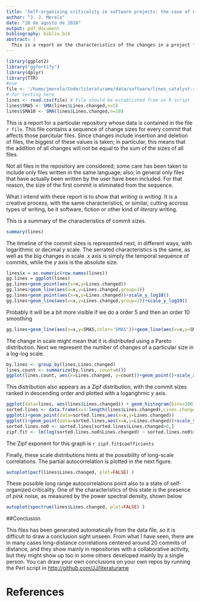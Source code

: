 ```yaml
---
title: 'Self-organizing criticality in software projects: the case of Catalyst'
author: "J. J. Merelo"
date: "28 de agosto de 2016"
output: pdf_document
bibliography: biblio.bib
abstract: |
  This is a report on the characteristics of the changes in a project from using the number of lines changed in every commit that affects those files. Our intention, by analyzing repositories that hold projects of different type such as books, research papers or simply software, is to show that they present remarkably similar characteristics, main diferences based on the fact that they are collaborative or not and the number of commits present. In this report we will visualize patterns in creativity bursts by examining the size of changes in projects in different ways, trying to prove that they fullfill the characteristics of a self-organized system in a critical state.
---
```


```r
library(ggplot2)
library("ggfortify")
library(dplyr)
library(TTR)
#use 
file <- '/home/jmerelo/Code/literaturame/data/software/lines_catalyst-runtime_ALL_p[ml]_ALL_ALL_p[ml]_ALL_ALL_t_ALL_ALL_ALL_t_ALL_ALL_ALL_ALL_t_ALL_ALL_ALL_pm_ALL_ALL_ALL_ALL_pm_ALL_ALL_ALL_ALL_ALL_pm.csv'
# for testing here
lines <- read.csv(file) # File should be established from an R script
lines$SMA5 <- SMA(lines$Lines.changed,n=5)
lines$SMA10 <- SMA(lines$Lines.changed,n=10)
```

This is a report for a particular repository whose data is contained in the file `r file`. This file contains a sequence of change sizes for every commit that affects those parcitular files. Since changes include insertion and deletion of files, the biggest of these values is taken; in particular, this means that the addition of all changes will not be equal to the sum of the sizes of all files.

Not all files in the repository are considered; some care has been taken to include only files written in the same language; also, in general only files that have actually been written by the user have been included. For that reason, the size of the first commit is eliminated from the sequence. 

What I intend with these report is to show that *writing is writing*. It is a creative process, with the same characteristics, or similar, cutting accross types of writing, be it software, fiction or other kind of *literary* writing.

This is a summary of the characteristics of commit sizes.
```r
summary(lines)
```

The timeline of the commit sizes is represented next, in different ways, with logarithmic or decimal *y* scale. The serrated characteristics is the same, as well as the big changes in scale. *x* axis is simply the temporal sequence of commits, while the *y* axis is the absolute size. 

```r
lines$x = as.numeric(row.names(lines))
gg.lines = ggplot(lines)
gg.lines+geom_point(aes(x=x,y=Lines.changed))
gg.lines+geom_line(aes(x=x,y=Lines.changed,group=1))
gg.lines+geom_point(aes(x=x,y=Lines.changed))+scale_y_log10()
gg.lines+geom_line(aes(x=x,y=Lines.changed,group=1))+scale_y_log10()
```


Probably it will be a bit more visible if we do a order 5 and then an order 10 smoothing
```r
gg.lines+geom_line(aes(x=x,y=SMA5,color='SMA5'))+geom_line(aes(x=x,y=SMA10,color='SMA10'))+scale_y_log10()
```

The change in scale might mean that it is distributed using a Pareto distribution. Next we represent the number of changes of a particular size in a log-log scale.

```r
by.lines <- group_by(lines,Lines.changed)
lines.count <- summarize(by.lines, count=n())
ggplot(lines.count, aes(x=Lines.changed, y=count))+geom_point()+scale_x_log10()+scale_y_log10()
```

This distribution also appears as a Zipf distribution, with the commit sizes ranked in descending order and plotted with a logarighmic *y* axis.

```r
ggplot(data=lines, aes(lines$Lines.changed)) + geom_histogram(bins=100)+scale_x_log10()
sorted.lines <- data.frame(x=1:length(lines$Lines.changed),Lines.changed=as.numeric(lines[order(-lines$Lines.changed),]$Lines.changed))
ggplot()+geom_point(data=sorted.lines,aes(x=x,y=Lines.changed))
ggplot()+geom_point(data=sorted.lines,aes(x=x,y=Lines.changed))+scale_y_log10()
sorted.lines.no0 <- sorted.lines[sorted.lines$Lines.changed>0,]
zipf.fit <- lm(log(sorted.lines.no0$Lines.changed) ~ sorted.lines.no0$x)
```

The Zipf exponent for this graph is `r zipf.fit$coefficients`

Finally, these scale distributions hints at the possibility of long-scale correlations. The partial autocorrelation is plotted in the next figure.

```r
autoplot(pacf(lines$Lines.changed, plot=FALSE) )
```

These possible long range autocorrelations point also to a state of self-organized criticality. One of the characteristics of this state is the presence of *pink* noise, as measured by the power spectral density, shown below

```r
autoplot(spectrum(lines$Lines.changed, plot=FALSE) )
```

##Conclusion

This files has been generated automatically from the data file, so it is difficult to draw a conclusion sight unseen. From what I have seen, there are in many cases long-distance correlations centered around 20 commits of distance, and they show mainly in repositories with a collaborative activity, but they might show up too in some others developed mainly by a single person. You can draw your own conclusions on your own repos by running the Perl script in <http://github.com/JJ/literaturame>

# References